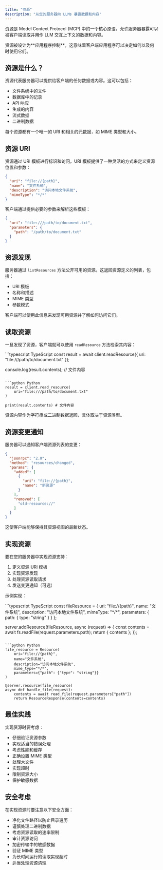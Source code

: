 ```yaml
---
title: "资源"
description: "从您的服务器向 LLMs 暴露数据和内容"
---
```


资源是 Model Context Protocol (MCP) 中的一个核心原语，允许服务器暴露可以被客户端读取并用作 LLM 交互上下文的数据和内容。

<Note>
  资源被设计为**应用程序控制**，这意味着客户端应用程序可以决定如何以及何时使用它们。
</Note>

## 资源是什么？

资源代表服务器可以提供给客户端的任何数据或内容。这可以包括：

- 文件系统中的文件
- 数据库中的记录
- API 响应
- 生成的内容
- 流式数据
- 二进制数据

每个资源都有一个唯一的 URI 和相关的元数据，如 MIME 类型和大小。

## 资源 URI

资源通过 URI 模板进行标识和访问。URI 模板提供了一种灵活的方式来定义资源位置和参数：

```json
{
  "uri": "file://{path}",
  "name": "文件系统",
  "description": "访问本地文件系统",
  "mimeType": "*/*"
}
```

客户端通过提供必要的参数来解析这些模板：

```json
{
  "uri": "file:///path/to/document.txt",
  "parameters": {
    "path": "/path/to/document.txt"
  }
}
```

## 资源发现

服务器通过 `listResources` 方法公开可用的资源。这返回资源定义的列表，包括：

- URI 模板
- 名称和描述
- MIME 类型
- 参数模式

客户端可以使用此信息来发现可用资源并了解如何访问它们。

## 读取资源

一旦发现了资源，客户端就可以使用 `readResource` 方法检索其内容：

<CodeGroup>
```typescript TypeScript
const result = await client.readResource({
  uri: "file:///path/to/document.txt"
});

console.log(result.contents); // 文件内容
```

```python Python
result = client.read_resource(
    uri="file:///path/to/document.txt"
)

print(result.contents) # 文件内容
```
</CodeGroup>

资源内容作为字符串或二进制数据返回，具体取决于资源类型。

## 资源变更通知

服务器可以通知客户端资源列表的变更：

```json
{
  "jsonrpc": "2.0",
  "method": "resources/changed",
  "params": {
    "added": [
      {
        "uri": "file://{path}",
        "name": "新资源"
      }
    ],
    "removed": [
      "old-resource://"
    ]
  }
}
```

这使客户端能够保持其资源视图的最新状态。

## 实现资源

要在您的服务器中实现资源支持：

1. 定义资源 URI 模板
2. 实现资源发现
3. 处理资源读取请求
4. 发送变更通知（可选）

示例实现：

<CodeGroup>
```typescript TypeScript
const fileResource = {
  uri: "file://{path}",
  name: "文件系统",
  description: "访问本地文件系统",
  mimeType: "*/*",
  parameters: {
    path: { type: "string" }
  }
};

server.addResource(fileResource, async (request) => {
  const contents = await fs.readFile(request.parameters.path);
  return { contents };
});
```

```python Python
file_resource = Resource(
    uri="file://{path}",
    name="文件系统",
    description="访问本地文件系统",
    mime_type="*/*",
    parameters={"path": {"type": "string"}}
)

@server.resource(file_resource)
async def handle_file(request):
    contents = await read_file(request.parameters["path"])
    return ResourceResponse(contents=contents)
```
</CodeGroup>

## 最佳实践

实现资源时要考虑：

- 仔细验证资源参数
- 实现适当的错误处理
- 考虑性能和缓存
- 正确设置 MIME 类型
- 处理大文件
- 实现超时
- 限制资源大小
- 保护敏感数据

## 安全考虑

在实现资源时要注意以下安全方面：

- 净化文件路径以防止目录遍历
- 谨慎处理二进制数据
- 考虑资源读取的速率限制
- 审计资源访问
- 加密传输中的敏感数据
- 验证 MIME 类型
- 为长时间运行的读取实现超时
- 适当处理资源清理 